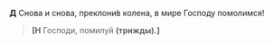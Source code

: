 **Д** Снова и снова, преклони́в колена, в мире Господу помолимся!

> **[Н** Господи, помилуй **(трижды).]**
